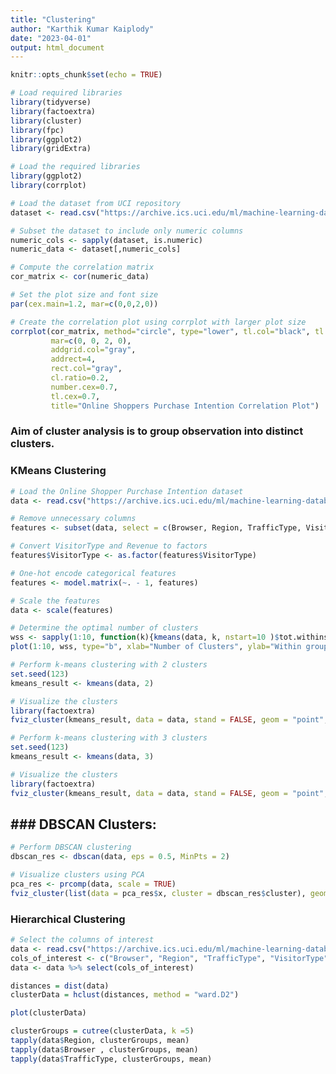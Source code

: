 ```yaml
---
title: "Clustering"
author: "Karthik Kumar Kaiplody"
date: "2023-04-01"
output: html_document
---
```


```r
knitr::opts_chunk$set(echo = TRUE)
```

```r
# Load required libraries
library(tidyverse)
library(factoextra)
library(cluster)
library(fpc)
library(ggplot2)
library(gridExtra) 
```

```r
# Load the required libraries
library(ggplot2)
library(corrplot)

# Load the dataset from UCI repository
dataset <- read.csv("https://archive.ics.uci.edu/ml/machine-learning-databases/00468/online_shoppers_intention.csv")

# Subset the dataset to include only numeric columns
numeric_cols <- sapply(dataset, is.numeric)
numeric_data <- dataset[,numeric_cols]

# Compute the correlation matrix
cor_matrix <- cor(numeric_data)

# Set the plot size and font size
par(cex.main=1.2, mar=c(0,0,2,0))

# Create the correlation plot using corrplot with larger plot size
corrplot(cor_matrix, method="circle", type="lower", tl.col="black", tl.srt=45, 
         mar=c(0, 0, 2, 0), 
         addgrid.col="gray", 
         addrect=4, 
         rect.col="gray", 
         cl.ratio=0.2, 
         number.cex=0.7, 
         tl.cex=0.7, 
         title="Online Shoppers Purchase Intention Correlation Plot")

```



### Aim of cluster analysis is to group observation into distinct clusters.
### KMeans Clustering
```r
# Load the Online Shopper Purchase Intention dataset
data <- read.csv("https://archive.ics.uci.edu/ml/machine-learning-databases/00468/online_shoppers_intention.csv")

# Remove unnecessary columns
features <- subset(data, select = c(Browser, Region, TrafficType, VisitorType))

# Convert VisitorType and Revenue to factors
features$VisitorType <- as.factor(features$VisitorType)

# One-hot encode categorical features
features <- model.matrix(~. - 1, features)

# Scale the features
data <- scale(features)

# Determine the optimal number of clusters
wss <- sapply(1:10, function(k){kmeans(data, k, nstart=10 )$tot.withinss})
plot(1:10, wss, type="b", xlab="Number of Clusters", ylab="Within groups sum of squares")

# Perform k-means clustering with 2 clusters
set.seed(123)
kmeans_result <- kmeans(data, 2)

# Visualize the clusters
library(factoextra)
fviz_cluster(kmeans_result, data = data, stand = FALSE, geom = "point", ellipse.type = "convex", ellipse.alpha = 0.2, main = "Cluster Visualization")
```

```r
# Perform k-means clustering with 3 clusters
set.seed(123)
kmeans_result <- kmeans(data, 3)

# Visualize the clusters
library(factoextra)
fviz_cluster(kmeans_result, data = data, stand = FALSE, geom = "point", ellipse.type = "convex", ellipse.alpha = 0.2, main = "Cluster Visualization")
```
### DBSCAN Clusters:
---
```r
# Perform DBSCAN clustering
dbscan_res <- dbscan(data, eps = 0.5, MinPts = 2)

# Visualize clusters using PCA
pca_res <- prcomp(data, scale = TRUE)
fviz_cluster(list(data = pca_res$x, cluster = dbscan_res$cluster), geom = "point", frame.type = "norm", ggtheme = theme_minimal())
```
### Hierarchical Clustering
```r
# Select the columns of interest
data <- read.csv("https://archive.ics.uci.edu/ml/machine-learning-databases/00468/online_shoppers_intention.csv")
cols_of_interest <- c("Browser", "Region", "TrafficType", "VisitorType")
data <- data %>% select(cols_of_interest)

distances = dist(data)
clusterData = hclust(distances, method = "ward.D2")

plot(clusterData)
```
```r
clusterGroups = cutree(clusterData, k =5)
tapply(data$Region, clusterGroups, mean)
tapply(data$Browser , clusterGroups, mean)
tapply(data$TrafficType, clusterGroups, mean)
```